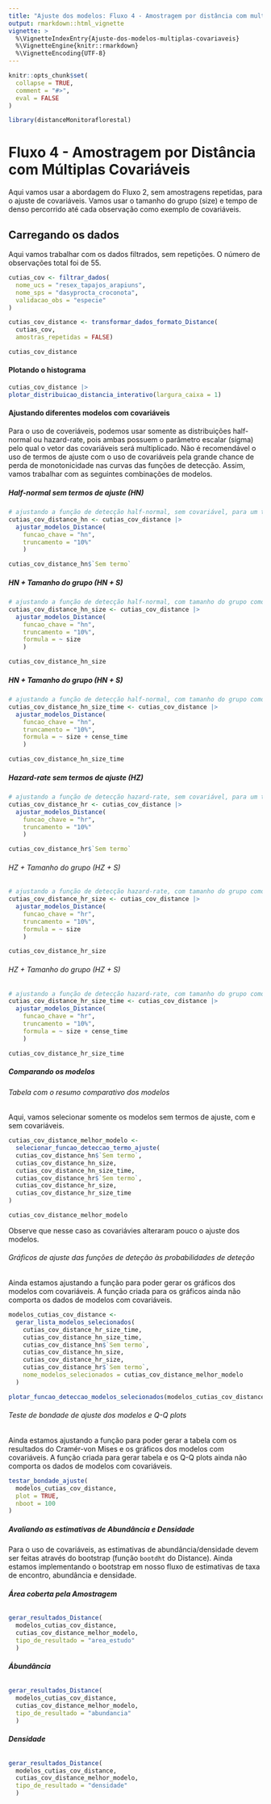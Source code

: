 ```yaml
---
title: "Ajuste dos modelos: Fluxo 4 - Amostragem por distância com multiplas covariaveis"
output: rmarkdown::html_vignette
vignette: >
  %\VignetteIndexEntry{Ajuste-dos-modelos-multiplas-covariaveis}
  %\VignetteEngine{knitr::rmarkdown}
  %\VignetteEncoding{UTF-8}
---
```


```r
knitr::opts_chunk$set(
  collapse = TRUE,
  comment = "#>",
  eval = FALSE
)
```

```r
library(distanceMonitoraflorestal)
```

# Fluxo 4 - Amostragem por Distância com Múltiplas Covariáveis

Aqui vamos usar a abordagem do Fluxo 2, sem amostragens repetidas, para
o ajuste de covariáveis. Vamos usar o tamanho do grupo (size) e tempo de denso percorrido até cada observação como exemplo de covariáveis.

## Carregando os dados

Aqui vamos trabalhar com os dados filtrados, sem repetições. O número de observações total foi de 55.

```r
cutias_cov <- filtrar_dados(
  nome_ucs = "resex_tapajos_arapiuns", 
  nome_sps = "dasyprocta_croconota",
  validacao_obs = "especie"
)

cutias_cov_distance <- transformar_dados_formato_Distance(
  cutias_cov,
  amostras_repetidas = FALSE)

cutias_cov_distance
```

#### Plotando o histograma

```r
cutias_cov_distance |> 
plotar_distribuicao_distancia_interativo(largura_caixa = 1)

```

#### Ajustando diferentes modelos com covariáveis

Para o uso de coveriáveis, podemos usar somente as distribuições
half-normal ou hazard-rate, pois ambas possuem o parâmetro escalar (sigma) pelo
qual o vetor das covariáveis será multiplicado. Não é recomendável o uso
de termos de ajuste com o uso de covariáveis pela grande chance de perda
de monotonicidade nas curvas das funções de detecção. Assim, vamos
trabalhar com as seguintes combinações de modelos.

##### Half-normal sem termos de ajuste (HN)

```r
# ajustando a função de detecção half-normal, sem covariável, para um truncamento de 10% dos dados
cutias_cov_distance_hn <- cutias_cov_distance |> 
  ajustar_modelos_Distance(
    funcao_chave = "hn",
    truncamento = "10%"
    )

cutias_cov_distance_hn$`Sem termo`
```

##### HN + Tamanho do grupo (HN + S)

```r
# ajustando a função de detecção half-normal, com tamanho do grupo como covariável, para um truncamento de 10% dos dados
cutias_cov_distance_hn_size <- cutias_cov_distance |> 
  ajustar_modelos_Distance(
    funcao_chave = "hn",
    truncamento = "10%",
    formula = ~ size
    )

cutias_cov_distance_hn_size
```

##### HN + Tamanho do grupo (HN + S)

```r
# ajustando a função de detecção half-normal, com tamanho do grupo como covariável, para um truncamento de 10% dos dados
cutias_cov_distance_hn_size_time <- cutias_cov_distance |> 
  ajustar_modelos_Distance(
    funcao_chave = "hn",
    truncamento = "10%",
    formula = ~ size + cense_time
    )

cutias_cov_distance_hn_size_time
```

##### Hazard-rate sem termos de ajuste (HZ)

```r
# ajustando a função de detecção hazard-rate, sem covariável, para um truncamento de 10% dos dados
cutias_cov_distance_hr <- cutias_cov_distance |> 
  ajustar_modelos_Distance(
    funcao_chave = "hr",
    truncamento = "10%"
    )

cutias_cov_distance_hr$`Sem termo`
```

###### HZ + Tamanho do grupo (HZ + S)

```r
# ajustando a função de detecção hazard-rate, com tamanho do grupo como covariável, para um truncamento de 10% dos dados
cutias_cov_distance_hr_size <- cutias_cov_distance |> 
  ajustar_modelos_Distance(
    funcao_chave = "hr",
    truncamento = "10%",
    formula = ~ size
    )

cutias_cov_distance_hr_size
```

###### HZ + Tamanho do grupo (HZ + S)

```r
# ajustando a função de detecção hazard-rate, com tamanho do grupo como covariável, para um truncamento de 10% dos dados
cutias_cov_distance_hr_size_time <- cutias_cov_distance |> 
  ajustar_modelos_Distance(
    funcao_chave = "hr",
    truncamento = "10%",
    formula = ~ size + cense_time
    )

cutias_cov_distance_hr_size_time
```

##### Comparando os modelos

###### Tabela com o resumo comparativo dos modelos

Aqui, vamos selecionar somente os modelos sem termos de ajuste, com e sem covariáveis.

```r
cutias_cov_distance_melhor_modelo <- 
  selecionar_funcao_deteccao_termo_ajuste(
  cutias_cov_distance_hn$`Sem termo`,
  cutias_cov_distance_hn_size,
  cutias_cov_distance_hn_size_time,
  cutias_cov_distance_hr$`Sem termo`,
  cutias_cov_distance_hr_size,
  cutias_cov_distance_hr_size_time
)

cutias_cov_distance_melhor_modelo

```

Observe que nesse caso as covariávies alteraram pouco o ajuste dos modelos.

###### Gráficos de ajuste das funções de deteção às probabilidades de deteção

Ainda estamos ajustando a função para poder gerar os gráficos dos
modelos com covariáveis. A função criada para os gráficos ainda não
comporta os dados de modelos com covariáveis.

```r
modelos_cutias_cov_distance <-
  gerar_lista_modelos_selecionados(
    cutias_cov_distance_hr_size_time,
    cutias_cov_distance_hn_size_time,
    cutias_cov_distance_hn$`Sem termo`,
    cutias_cov_distance_hn_size,
    cutias_cov_distance_hr_size,
    cutias_cov_distance_hr$`Sem termo`,
    nome_modelos_selecionados = cutias_cov_distance_melhor_modelo
  )

plotar_funcao_deteccao_modelos_selecionados(modelos_cutias_cov_distance)

```

###### Teste de bondade de ajuste dos modelos e Q-Q plots

Ainda estamos ajustando a função para poder gerar a tabela com os
resultados do Cramér-von Mises e os gráficos dos modelos com
covariáveis. A função criada para gerar tabela e os Q-Q plots ainda não
comporta os dados de modelos com covariáveis.

```r
testar_bondade_ajuste(
  modelos_cutias_cov_distance,
  plot = TRUE,
  nboot = 100
)

```

##### Avaliando as estimativas de Abundância e Densidade

Para o uso de covariáveis, as estimativas de abundância/densidade devem
ser feitas através do bootstrap (função `bootdht` do Distance). Ainda
estamos implementando o bootstrap em nosso fluxo de estimativas de taxa
de encontro, abundância e densidade.

###### **Área coberta pela Amostragem**

```r

gerar_resultados_Distance(
  modelos_cutias_cov_distance,
  cutias_cov_distance_melhor_modelo,
  tipo_de_resultado = "area_estudo"
  )

```

###### **Ábundância**

```r

gerar_resultados_Distance(
  modelos_cutias_cov_distance,
  cutias_cov_distance_melhor_modelo,
  tipo_de_resultado = "abundancia"
  )

```

###### **Densidade**

```r

gerar_resultados_Distance(
  modelos_cutias_cov_distance,
  cutias_cov_distance_melhor_modelo,
  tipo_de_resultado = "densidade"
  )

```

